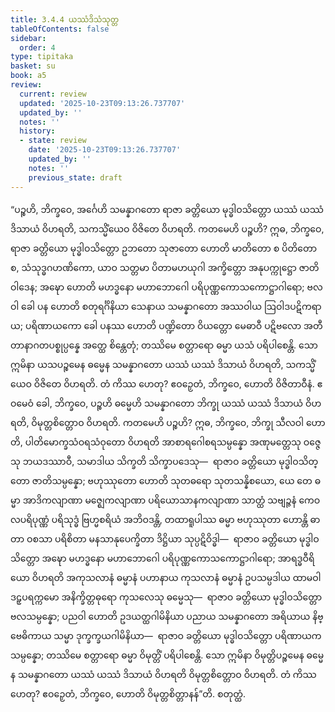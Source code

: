 ```yaml
---
title: 3.4.4 ယဿံဒိသံသုတ္တ
tableOfContents: false
sidebar:
  order: 4
type: tipitaka
basket: su
book: a5
review:
  current: review
  updated: '2025-10-23T09:13:26.737707'
  updated_by: ''
  notes: ''
  history:
  - state: review
    date: '2025-10-23T09:13:26.737707'
    updated_by: ''
    notes: ''
    previous_state: draft
---
```



<ReviewStatus review={frontmatter.review} showDetails={true} />

<HypothesisAnnotation frontmatter={frontmatter} />

<DynamicBreadcrumb />

<Division number="134" book="a5" e="ch" v="16" p="133">

<Paragraph number="750" book="a5">
“ပဉ္စဟိ, ဘိက္ခဝေ, အင်္ဂေဟိ သမန္နာဂတော ရာဇာ ခတ္တိယော မုဒ္ဓါဝသိတ္တော ယဿံ ယဿံ ဒိသာယံ ဝိဟရတိ, သကသ္မိံယေဝ ဝိဇိတေ ဝိဟရတိ.
</Paragraph>

<Paragraph number="751" book="a5">
ကတမေဟိ ပဉ္စဟိ? ဣဓ, ဘိက္ခဝေ, ရာဇာ ခတ္တိယော မုဒ္ဓါဝသိတ္တော ဥဘတော သုဇာတော ဟောတိ မာတိတော စ ပိတိတော စ, သံသုဒ္ဓဂဟဏိကော, ယာဝ သတ္တမာ ပိတာမဟယုဂါ အက္ခိတ္တော အနုပက္ကုဋ္ဌော ဇာတိဝါဒေန; အဍ္ဎော ဟောတိ မဟဒ္ဓနော မဟာဘောဂေါ ပရိပုဏ္ဏကောသကောဋ္ဌာဂါရော; ဗလဝါ ခေါ ပန ဟောတိ စတုရင်္ဂိနိယာ သေနာယ သမန္နာဂတော အဿဝါယ ဩဝါဒပဋိကရာယ; ပရိဏာယကော ခေါ ပနဿ ဟောတိ ပဏ္ဍိတော ဝိယတ္တော မေဓာဝီ ပဋိဗလော အတီတာနာဂတပစ္စုပ္ပန္နေ အတ္ထေ စိန္တေတုံ; တဿိမေ စတ္တာရော ဓမ္မာ ယသံ ပရိပါစေန္တိ. သော ဣမိနာ ယသပဉ္စမေန ဓမ္မေန သမန္နာဂတော ယဿံ ယဿံ ဒိသာယံ ဝိဟရတိ, သကသ္မိံယေဝ ဝိဇိတေ ဝိဟရတိ. တံ ကိဿ ဟေတု? ဧဝဉှေတံ, ဘိက္ခဝေ, ဟောတိ ဝိဇိတာဝီနံ.
</Paragraph>

<Paragraph number="752" book="a5">
ဧဝမေဝံ ခေါ, ဘိက္ခဝေ, ပဉ္စဟိ ဓမ္မေဟိ သမန္နာဂတော ဘိက္ခု ယဿံ ယဿံ ဒိသာယံ ဝိဟရတိ, ဝိမုတ္တစိတ္တောဝ ဝိဟရတိ. ကတမေဟိ ပဉ္စဟိ? ဣဓ, ဘိက္ခဝေ, ဘိက္ခု သီလဝါ ဟောတိ, ပါတိမောက္ခသံဝရသံဝုတော ဝိဟရတိ အာစာရဂေါစရသမ္ပန္နော အဏုမတ္တေသု ဝဇ္ဇေသု ဘယဒဿာဝီ, သမာဒါယ သိက္ခတိ သိက္ခာပဒေသု—  ရာဇာဝ ခတ္တိယော မုဒ္ဓါဝသိတ္တော ဇာတိသမ္ပန္နော; ဗဟုဿုတော ဟောတိ သုတဓရော သုတသန္နိစယော, ယေ တေ ဓမ္မာ အာဒိကလျာဏာ မဇ္ဈေကလျာဏာ ပရိယောသာနကလျာဏာ သာတ္ထံ သဗျဉ္ဇနံ ကေဝလပရိပုဏ္ဏံ ပရိသုဒ္ဓံ ဗြဟ္မစရိယံ အဘိဝဒန္တိ, တထာရူပါဿ ဓမ္မာ ဗဟုဿုတာ ဟောန္တိ ဓာတာ ဝစသာ ပရိစိတာ မနသာနုပေက္ခိတာ ဒိဋ္ဌိယာ သုပ္ပဋိဝိဒ္ဓါ—  ရာဇာဝ ခတ္တိယော မုဒ္ဓါဝသိတ္တော အဍ္ဎော မဟဒ္ဓနော မဟာဘောဂေါ ပရိပုဏ္ဏကောသကောဋ္ဌာဂါရော; အာရဒ္ဓဝီရိယော ဝိဟရတိ အကုသလာနံ ဓမ္မာနံ ပဟာနာယ ကုသလာနံ ဓမ္မာနံ ဥပသမ္ပဒါယ ထာမဝါ ဒဠှပရက္ကမော အနိက္ခိတ္တဓုရော ကုသလေသု ဓမ္မေသု—  ရာဇာဝ ခတ္တိယော မုဒ္ဓါဝသိတ္တော ဗလသမ္ပန္နော; ပညဝါ ဟောတိ ဥဒယတ္ထဂါမိနိယာ ပညာယ သမန္နာဂတော အရိယာယ နိဗ္ဗေဓိကာယ သမ္မာ ဒုက္ခက္ခယဂါမိနိယာ—  ရာဇာဝ ခတ္တိယော မုဒ္ဓါဝသိတ္တော ပရိဏာယကသမ္ပန္နော; တဿိမေ စတ္တာရော ဓမ္မာ ဝိမုတ္တိံ ပရိပါစေန္တိ. သော ဣမိနာ ဝိမုတ္တိပဉ္စမေန ဓမ္မေန သမန္နာဂတော ယဿံ ယဿံ ဒိသာယံ ဝိဟရတိ ဝိမုတ္တစိတ္တောဝ ဝိဟရတိ. တံ ကိဿ ဟေတု? ဧဝဉှေတံ, ဘိက္ခဝေ, ဟောတိ ဝိမုတ္တစိတ္တာနန်”တိ.

</Paragraph>
</Division>

<Paragraph number="753" type="center" book="a5">
စတုတ္ထံ.
</Paragraph>